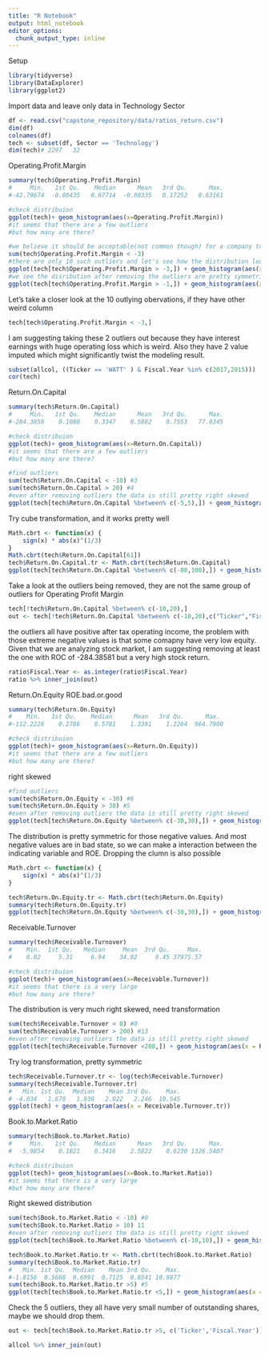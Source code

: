 ```yaml
---
title: "R Notebook"
output: html_notebook
editor_options: 
  chunk_output_type: inline
---
```


Setup
```r
library(tidyverse)
library(DataExplorer)
library(ggplot2)
```

Import data and leave only data in Technology Sector

```r
df <- read.csv("capstone_repository/data/ratios_return.csv")
dim(df)
colnames(df)
tech <- subset(df, Sector == 'Technology')
dim(tech)# 2297   32
```

Operating.Profit.Margin
```r
summary(tech$Operating.Profit.Margin)
#     Min.   1st Qu.    Median      Mean   3rd Qu.      Max. 
#-42.79674  -0.00435   0.07714  -0.00335   0.17252   0.63161 

#check distribuion
ggplot(tech)+ geom_histogram(aes(x=Operating.Profit.Margin)) 
#it seems that there are a few outliers 
#but how many are there?
```


```r
#we believe it should be acceptable(not common though) for a company to lose more than 3 times of its revenue
sum(tech$Operating.Profit.Margin < -3) 
#there are only 10 such outliers and let's see how the distribution looks like after 
ggplot(tech[tech$Operating.Profit.Margin > -3,]) + geom_histogram(aes(x = Operating.Profit.Margin))
#we see the disribution after removing the outliers are pretty symmetric and normal
ggplot(tech[tech$Operating.Profit.Margin > -1,]) + geom_histogram(aes(x = Operating.Profit.Margin))
```

Let's take a closer look at the 10 outlying obervations, if they have other weird column
```r
tech[tech$Operating.Profit.Margin < -3,]
```

I am suggesting taking these 2 outliers out because they have interest earnings with huge operating loss which is weird. Also they have 2 value imputed which might significantly twist the modeling result. 
```r
subset(allcol, ((Ticker == 'WATT' ) & Fiscal.Year %in% c(2017,2015)))
cor(tech)
```


Return.On.Capital
```r
summary(tech$Return.On.Capital)
#     Min.   1st Qu.    Median      Mean   3rd Qu.      Max. 
#-284.3858    0.1088    0.3347    0.5882    0.7553   77.0345

#check distribuion
ggplot(tech)+ geom_histogram(aes(x=Return.On.Capital)) 
#it seems that there are a few outliers 
#but how many are there?
```

```r
#find outliers
sum(tech$Return.On.Capital < -10) #3
sum(tech$Return.On.Capital > 20) #4
#even after removing outliers the data is still pretty right skewed 
ggplot(tech[tech$Return.On.Capital %between% c(-5,5),]) + geom_histogram(aes(x = Return.On.Capital))
```

Try cube transformation, and it works pretty well
```r
Math.cbrt <- function(x) {
    sign(x) * abs(x)^(1/3)
}
Math.cbrt(tech$Return.On.Capital[61])
tech$Return.On.Capital.tr <- Math.cbrt(tech$Return.On.Capital)
ggplot(tech[tech$Return.On.Capital %between% c(-80,100),]) + geom_histogram(aes(x = Return.On.Capital.tr))
```

Take a look at the outliers being removed, they are not the same group of outliers for Operating Profit Margin
```r
tech[!tech$Return.On.Capital %between% c(-10,20),]
out <- tech[!tech$Return.On.Capital %between% c(-10,20),c("Ticker","Fiscal.Year")]
```

the outliers all have positive after tax operating income, the problem with those extreme negative values is that some comapny have very low equity. Given that we are analyzing stock market, I am suggesting removing at least the one with ROC of -284.38581 but a very high stock return.
```r
ratio$Fiscal.Year <- as.integer(ratio$Fiscal.Year)
ratio %>% inner_join(out)
```

Return.On.Equity
ROE.bad.or.good

```r
summary(tech$Return.On.Equity)
#    Min.   1st Qu.    Median      Mean   3rd Qu.      Max. 
#-112.2226    0.2786    0.5781    1.3391    1.2264  964.7980 

#check distribuion
ggplot(tech)+ geom_histogram(aes(x=Return.On.Equity)) 
#it seems that there are a few outliers 
#but how many are there?
```

right skewed 
```r
#find outliers
sum(tech$Return.On.Equity < -30) #6
sum(tech$Return.On.Equity > 30) #5
#even after removing outliers the data is still pretty right skewed 
ggplot(tech[tech$Return.On.Equity %between% c(-30,30),]) + geom_histogram(aes(x = Return.On.Equity, fill = ROE.bad.or.good))
```

The distribution is pretty symmetric for those negative values. And most negative values are in bad state, so we can make a interaction between the indicating variable and ROE. Dropping the clumn is also possible 
```r
Math.cbrt <- function(x) {
    sign(x) * abs(x)^(1/3)
}

tech$Return.On.Equity.tr <- Math.cbrt(tech$Return.On.Equity)
summary(tech$Return.On.Equity.tr)
ggplot(tech[tech$Return.On.Equity %between% c(-30,30),]) + geom_histogram(aes(x = Return.On.Equity.tr, fill=ROE.bad.or.good))
```

Receivable.Turnover

```r
summary(tech$Receivable.Turnover)
#    Min.  1st Qu.   Median     Mean  3rd Qu.     Max. 
#    0.02     5.31     6.94    34.02     9.45 37975.57 

#check distribuion
ggplot(tech)+ geom_histogram(aes(x=Receivable.Turnover)) 
#it seems that there is a very large
#but how many are there?
```

The distribution is very much right skewed, need transformation
```r
sum(tech$Receivable.Turnover < 0) #0
sum(tech$Receivable.Turnover > 200) #13
#even after removing outliers the data is still pretty right skewed 
ggplot(tech[tech$Receivable.Turnover <200,]) + geom_histogram(aes(x = Receivable.Turnover))
```

Try log transformation, pretty symmetric
```r
tech$Receivable.Turnover.tr <- log(tech$Receivable.Turnover)
summary(tech$Receivable.Turnover.tr)
#   Min. 1st Qu.  Median    Mean 3rd Qu.    Max. 
# -4.034   1.670   1.938   2.022   2.246  10.545 
ggplot(tech) + geom_histogram(aes(x = Receivable.Turnover.tr))
```

Book.to.Market.Ratio
```r
summary(tech$Book.to.Market.Ratio)
#     Min.   1st Qu.    Median      Mean   3rd Qu.      Max. 
#  -5.9854    0.1821    0.3416    2.5822    0.6230 1326.5407 

#check distribuion
ggplot(tech)+ geom_histogram(aes(x=Book.to.Market.Ratio)) 
#it seems that there is a very large
#but how many are there?
```


Right skewed distribution
```r
sum(tech$Book.to.Market.Ratio < -10) #0
sum(tech$Book.to.Market.Ratio > 10) 11
#even after removing outliers the data is still pretty right skewed 
ggplot(tech[tech$Book.to.Market.Ratio %between% c(-10,10),]) + geom_histogram(aes(x = Book.to.Market.Ratio))
```



```r
tech$Book.to.Market.Ratio.tr <- Math.cbrt(tech$Book.to.Market.Ratio)
summary(tech$Book.to.Market.Ratio.tr)
#   Min. 1st Qu.  Median    Mean 3rd Qu.    Max. 
#-1.8156  0.5668  0.6991  0.7125  0.8541 10.9877 
sum(tech$Book.to.Market.Ratio.tr >5) #5
ggplot(tech[tech$Book.to.Market.Ratio.tr <5,]) + geom_histogram(aes(x = Book.to.Market.Ratio.tr))
```

Check the 5 outliers, they all have very small number of outstanding shares, maybe we should drop them.
```r
out <- tech[tech$Book.to.Market.Ratio.tr >5, c('Ticker','Fiscal.Year')]

allcol %>% inner_join(out)
```

